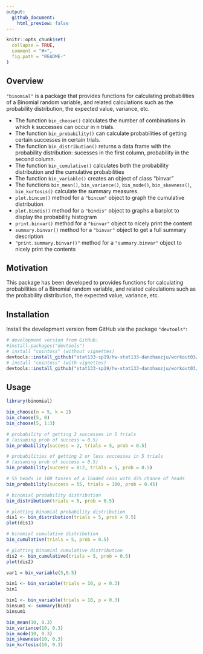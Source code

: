 ```yaml
---
output:
  github_document:
    html_preview: false
---
```


<!-- README.md is generated from README.Rmd. Please edit that file -->

```r
knitr::opts_chunk$set(
  collapse = TRUE,
  comment = "#>",
  fig.path = "README-"
)
```

## Overview

`"binomial"` is a package that provides functions for calculating probabilities of a Binomial random variable, and related calculations such as the probability distribution, the expected value, variance, etc.

* The function `bin_choose()` calculates the number of combinations in which k successes can occur in n trials.
* The function `bin_probability()` can calculate probabilities of getting certain successes in certain trials.
* The function `bin_distribution()` returns a data frame with the probability distribution: sucesses in the first column, probability in the second column.
* The function `bin_cumulative()` calculates both the probability distribution and the cumulative probabilities
* The function `bin_variable()` creates an object of class “binvar”
* The functions `bin_mean()`, `bin_variance()`, `bin_mode()`, `bin_skewness()`, `bin_kurtosis()` calculate the summary measures.
* `plot.bincum()` method for a `"bincum"` object to graph the cumulative distribution
* `plot.bindis()` method for a `"bindis"` object to graphs a barplot to display
the probability histogram
* `print.binvar()` method for a `"binvar"` object to nicely print the content
* `summary.binvar()` method for a `"binvar"` object to get a full summary description
* `"print.summary.binvar()"` method for a `"summary.binvar"` object to nicely print the contents

## Motivation

This package has been developed to provides functions for calculating probabilities of a Binomial random variable, and related calculations such as the probability distribution, the expected value, variance, etc.

## Installation

Install the development version from GitHub via the package `"devtools"`:
```r
# development version from GitHub:
#install.packages("devtools") 
# install "cointoss" (without vignettes)
devtools::install_github("stat133-sp19/hw-stat133-danzhaozju/workout03/binomial")
# install "cointoss" (with vignettes)
devtools::install_github("stat133-sp19/hw-stat133-danzhaozju/workout03/binomial", build_vignettes = TRUE)
```  

## Usage
```r
library(binomial)

bin_choose(n = 5, k = 2)
bin_choose(5, 0)
bin_choose(5, 1:3)

# probability of getting 2 successes in 5 trials
# (assuming prob of success = 0.5)
bin_probability(success = 2, trials = 5, prob = 0.5)

# probabilities of getting 2 or less successes in 5 trials
# (assuming prob of success = 0.5)
bin_probability(success = 0:2, trials = 5, prob = 0.5)

# 55 heads in 100 tosses of a loaded coin with 45% chance of heads
bin_probability(success = 55, trials = 100, prob = 0.45)

# binomial probability distribution
bin_distribution(trials = 5, prob = 0.5)

# plotting binomial probability distribution
dis1 <- bin_distribution(trials = 5, prob = 0.5)
plot(dis1)

# binomial cumulative distribution
bin_cumulative(trials = 5, prob = 0.5)

# plotting binomial cumulative distribution
dis2 <- bin_cumulative(trials = 5, prob = 0.5)
plot(dis2)

var1 = bin_variable(5,0.5)

bin1 <- bin_variable(trials = 10, p = 0.3)
bin1

bin1 <- bin_variable(trials = 10, p = 0.3)
binsum1 <- summary(bin1)
binsum1

bin_mean(10, 0.3)
bin_variance(10, 0.3)
bin_mode(10, 0.3)
bin_skewness(10, 0.3)
bin_kurtosis(10, 0.3)
```

